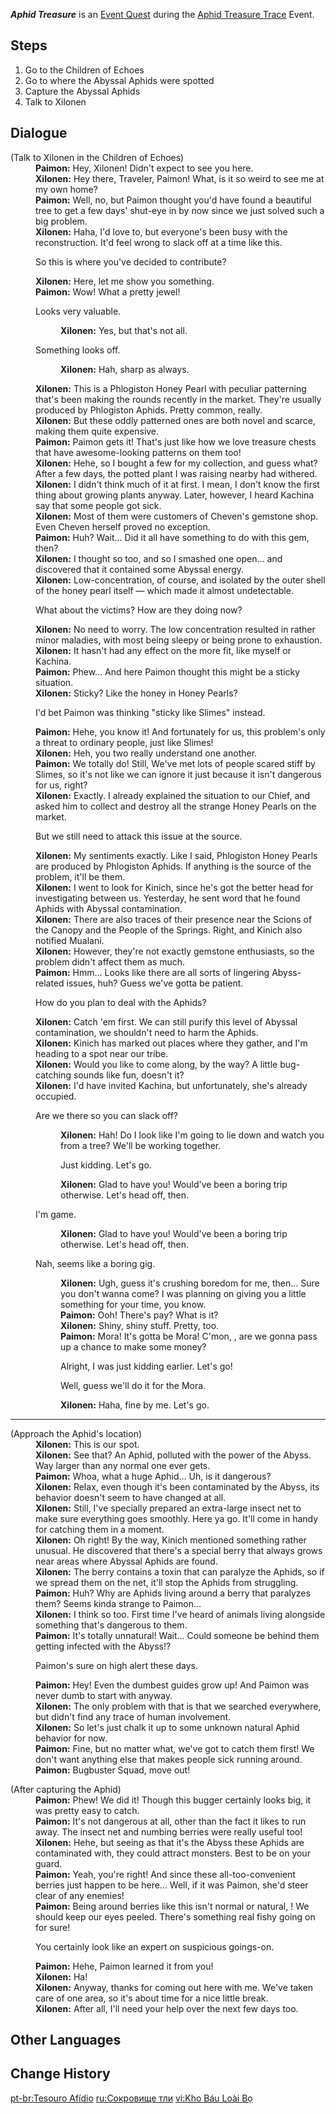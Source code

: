 {{Quest Infobox
|id            = 75505
|image         = Event Quest Aphid Treasure.png
|type          = World
|event_name    = Aphid Treasure Trace
|requirement   = 
* {{Tx}}
|characters    = Paimon; Traveler; Xilonen
|startLocation = [["Children of Echoes"]], [[Natlan]]
|region        = Natlan
|area          = Tequemecan Valley
|subarea       = "Children of Echoes"
|prev          = 
|next          = Last Ride of the Bugbuster Squad
|rewards       = Primogem*20;Adventurer's Experience*4
|otherRewards  = 
* Unlocks the [[Aphid Treasure Trace]] Event.
}}
'''''Aphid Treasure''''' is an [[Event Quest]] during the [[Aphid Treasure Trace]] Event.

==Steps==
# Go to the Children of Echoes
# Go to where the Abyssal Aphids were spotted
# Capture the Abyssal Aphids
# Talk to Xilonen

==Dialogue==
{{Quest Description|Some new little thingamajig has hit the market among the Children of Echoes recently...}}
{{Dialogue Start}}
;(Talk to Xilonen in the Children of Echoes)
:'''Paimon:''' Hey, Xilonen! Didn't expect to see you here.
:'''Xilonen:''' Hey there, Traveler, Paimon! What, is it so weird to see me at my own home?
:{{Introductory Note|Xilonen}}
:'''Paimon:''' Well, no, but Paimon thought you'd have found a beautiful tree to get a few days' shut-eye in by now since we just solved such a big problem.
:'''Xilonen:''' Haha, I'd love to, but everyone's been busy with the reconstruction. It'd feel wrong to slack off at a time like this.
:{{DIcon}} So this is where you've decided to contribute?
:'''Xilonen:''' Here, let me show you something.
:'''Paimon:''' Wow! What a pretty jewel!
:{{DIcon}} Looks very valuable.
::'''Xilonen:''' Yes, but that's not all.
:{{DIcon}} Something looks off.
::'''Xilonen:''' Hah, sharp as always.
:'''Xilonen:''' This is a Phlogiston Honey Pearl with peculiar patterning that's been making the rounds recently in the market. They're usually produced by Phlogiston Aphids. Pretty common, really.
:'''Xilonen:''' But these oddly patterned ones are both novel and scarce, making them quite expensive.
:'''Paimon:''' Paimon gets it! That's just like how we love treasure chests that have awesome-looking patterns on them too!
:'''Xilonen:''' Hehe, so I bought a few for my collection, and guess what? After a few days, the potted plant I was raising nearby had withered.
:'''Xilonen:''' I didn't think much of it at first. I mean, I don't know the first thing about growing plants anyway. Later, however, I heard Kachina say that some people got sick.
:'''Xilonen:''' Most of them were customers of Cheven's gemstone shop. Even Cheven herself proved no exception.
:'''Paimon:''' Huh? Wait... Did it all have something to do with this gem, then?
:'''Xilonen:''' I thought so too, and so I smashed one open... and discovered that it contained some Abyssal energy.
:'''Xilonen:''' Low-concentration, of course, and isolated by the outer shell of the honey pearl itself &mdash; which made it almost undetectable.
:{{DIcon}} What about the victims? How are they doing now?
:'''Xilonen:''' No need to worry. The low concentration resulted in rather minor maladies, with most being sleepy or being prone to exhaustion.
:'''Xilonen:''' It hasn't had any effect on the more fit, like myself or Kachina.
:'''Paimon:''' Phew... And here Paimon thought this might be a sticky situation.
:'''Xilonen:''' Sticky? Like the honey in Honey Pearls?
:{{DIcon}} I'd bet Paimon was thinking "sticky like Slimes" instead.
:'''Paimon:''' Hehe, you know it! And fortunately for us, this problem's only a threat to ordinary people, just like Slimes!
:'''Xilonen:''' Heh, you two really understand one another.
:'''Paimon:''' We totally do! Still, We've met lots of people scared stiff by Slimes, so it's not like we can ignore it just because it isn't dangerous for us, right?
:'''Xilonen:''' Exactly. I already explained the situation to our Chief, and asked him to collect and destroy all the strange Honey Pearls on the market.
:{{DIcon}} But we still need to attack this issue at the source.
:'''Xilonen:''' My sentiments exactly. Like I said, Phlogiston Honey Pearls are produced by Phlogiston Aphids. If anything is the source of the problem, it'll be them.
:'''Xilonen:''' I went to look for Kinich, since he's got the better head for investigating between us. Yesterday, he sent word that he found Aphids with Abyssal contamination.
:'''Xilonen:''' There are also traces of their presence near the Scions of the Canopy and the People of the Springs. Right, and Kinich also notified Mualani.
:'''Xilonen:''' However, they're not exactly gemstone enthusiasts, so the problem didn't affect them as much.
:'''Paimon:''' Hmm... Looks like there are all sorts of lingering Abyss-related issues, huh? Guess we've gotta be patient.
:{{DIcon}} How do you plan to deal with the Aphids?
:'''Xilonen:''' Catch 'em first. We can still purify this level of Abyssal contamination, we shouldn't need to harm the Aphids.
:'''Xilonen:''' Kinich has marked out places where they gather, and I'm heading to a spot near our tribe.
:'''Xilonen:''' Would you like to come along, by the way? A little bug-catching sounds like fun, doesn't it?
:'''Xilonen:''' I'd have invited Kachina, but unfortunately, she's already occupied.
:{{DIcon}} Are we there so you can slack off?
::'''Xilonen:''' Hah! Do I look like I'm going to lie down and watch you from a tree? We'll be working together.
::{{DIcon}} Just kidding. Let's go.
::'''Xilonen:''' Glad to have you! Would've been a boring trip otherwise. Let's head off, then.
:{{DIcon}} I'm game.
::'''Xilonen:''' Glad to have you! Would've been a boring trip otherwise. Let's head off, then.
:{{DIcon}} Nah, seems like a boring gig.
::'''Xilonen:''' Ugh, guess it's crushing boredom for me, then... Sure you don't wanna come? I was planning on giving you a little something for your time, you know.
::'''Paimon:''' Ooh! There's pay? What is it?
::'''Xilonen:''' Shiny, shiny stuff. Pretty, too.
::'''Paimon:''' Mora! It's gotta be Mora! C'mon, {{Traveler}}, are we gonna pass up a chance to make some money?
::{{DIcon}} Alright, I was just kidding earlier. Let's go!
::{{DIcon}} Well, guess we'll do it for the Mora.
::'''Xilonen:''' Haha, fine by me. Let's go.
----
;(Approach the Aphid's location)
:'''Xilonen:''' This is our spot.
:'''Xilonen:''' See that? An Aphid, polluted with the power of the Abyss. Way larger than any normal one ever gets.
:'''Paimon:''' Whoa, what a huge Aphid... Uh, is it dangerous?
:'''Xilonen:''' Relax, even though it's been contaminated by the Abyss, its behavior doesn't seem to have changed at all.
:'''Xilonen:''' Still, I've specially prepared an extra-large insect net to make sure everything goes smoothly. Here ya go. It'll come in handy for catching them in a moment.
:'''Xilonen:''' Oh right! By the way, Kinich mentioned something rather unusual. He discovered that there's a special berry that always grows near areas where Abyssal Aphids are found.
:'''Xilonen:''' The berry contains a toxin that can paralyze the Aphids, so if we spread them on the net, it'll stop the Aphids from struggling.
:'''Paimon:''' Huh? Why are Aphids living around a berry that paralyzes them? Seems kinda strange to Paimon...
:'''Xilonen:''' I think so too. First time I've heard of animals living alongside something that's dangerous to them.
:'''Paimon:''' It's totally unnatural! Wait... Could someone be behind them getting infected with the Abyss!?
:{{DIcon}} Paimon's sure on high alert these days.
:'''Paimon:''' Hey! Even the dumbest guides grow up! And Paimon was never dumb to start with anyway.
:'''Xilonen:''' The only problem with that is that we searched everywhere, but didn't find any trace of human involvement.
:'''Xilonen:''' So let's just chalk it up to some unknown natural Aphid behavior for now.
:'''Paimon:''' Fine, but no matter what, we've got to catch them first! We don't want anything else that makes people sick running around.
:'''Paimon:''' Bugbuster Squad, move out!

;(After capturing the Aphid)
:'''Paimon:''' Phew! We did it! Though this bugger certainly looks big, it was pretty easy to catch.
:'''Paimon:''' It's not dangerous at all, other than the fact it likes to run away. The insect net and numbing berries were really useful too!
:'''Xilonen:''' Hehe, but seeing as that it's the Abyss these Aphids are contaminated with, they could attract monsters. Best to be on your guard.
:'''Paimon:''' Yeah, you're right! And since these all-too-convenient berries just happen to be here... Well, if it was Paimon, she'd steer clear of any enemies!
:'''Paimon:''' Being around berries like this isn't normal or natural, {{Traveler}}! We should keep our eyes peeled. There's something real fishy going on for sure!
:{{DIcon}} You certainly look like an expert on suspicious goings-on.
:'''Paimon:''' Hehe, Paimon learned it from you!
:'''Xilonen:''' Ha!
:'''Xilonen:''' Anyway, thanks for coming out here with me. We've taken care of one area, so it's about time for a nice little break.
:'''Xilonen:''' After all, I'll need your help over the next few days too.
{{Dialogue End}}

==Other Languages==
{{Other Languages
|en       = Aphid Treasure
|zhs      = 蜜虫之宝
|zhs_rm   = 
|zht      = 蜜蟲之寶
|zht_rm   = 
|zh_tl    = 
|ja       = ミツムシのお宝
|ja_rm    = Mitsumushi no Otakara
|ja_tl    = 
|ko       = 꿀벌레의 보물
|ko_tl    = 
|es       = El tesoro de las flogistabejas
|es_tl    = The Treasure of the Phlogiston Bees
|fr       = Trésor des pucerons
|fr_tl    = Treasure of the Aphids
|ru       = Сокровище тли
|ru_tl    = Aphid Treasure
|th       = สมบัติแห่งเพลี้ย
|th_rm    = 
|th_tl    = 
|vi       = Kho Báu Loài Bọ
|vi_tl    = 
|de       = Der Schatz der Läuse
|de_tl    = The Lice's Treasure
|id       = Pusaka Aphid
|id_tl    = 
|pt       = Tesouro Afídio
|pt_tl    = 
|tr       = Filojiston Biti Hazinesi
|tr_tl    = 
|it       = Il tesoro degli Afidi
|it_tl    = 
}}

==Change History==
{{Change History|5.1}}

[[pt-br:Tesouro Afídio]]
[[ru:Сокровище тли]]
[[vi:Kho Báu Loài Bọ]]